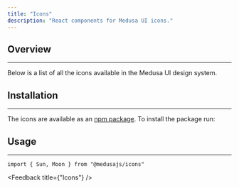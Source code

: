 ```yaml
---
title: "Icons"
description: "React components for Medusa UI icons."
---
```


## Overview
---

Below is a list of all the icons available in the Medusa UI design system.

<IconSearch />

## Installation
---

The icons are available as an [npm package](https://www.npmjs.com/package/@medusajs/icons). To install the package run:

<PackageInstall packageName="@medusajs/icons" />

## Usage
---

```tsx
import { Sun, Moon } from "@medusajs/icons"
```

<Feedback title={"Icons"} />